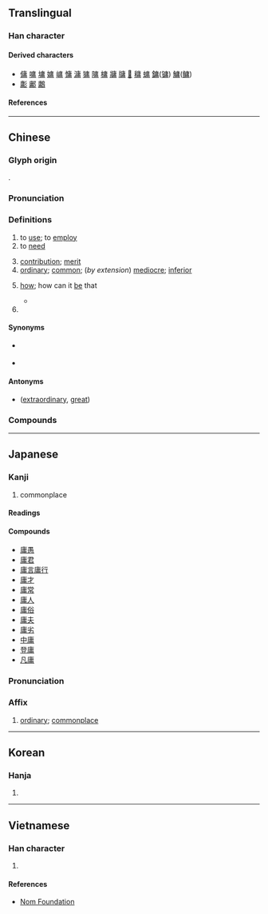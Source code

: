 {{character info}}
==Translingual==

===Han character===
{{Han char|rn=53|rad=广|as=08|sn=11|four=00227|canj=ILB}}

====Derived characters====
* [[傭]] [[嘃]] [[墉]] [[嫞]] [[㟾]] [[慵]] [[滽]] [[㺎]] [[䧡]] [[槦]] [[牅]] [[牗]] [[𦟛]] [[𥡲]] [[䗤]] [[鏞]]([[镛]]) [[鱅]]([[鳙]])
* [[㣑]] [[鄘]] [[鷛]]

====References====
{{Han ref|kx=0347.300|dkj=09378|dj=0658.050|hdz=20890.050|uh=5EB8}}

----

==Chinese==
{{zh-forms|alt=𠆌}}

===Glyph origin===
{{Han etym}}
{{Han compound|庚|用|c1=s|c2=p|abb1=y|ls=psc|ls2=ic}}.

===Pronunciation===
{{zh-pron
|m=yōng,yóng,1nb=standard in Mainland and Taiwan,2nb=variant
|c=jung4
|c-t=yuung3
|h=pfs=yûng
|md=ṳ̀ng
|mn=qz,jj,tw,xm,zz:iông/tw:iûⁿ/qz,xm:sông
|mn_note=iông - literary; sông - vernacular
|mn-t=iong5
|mc=y
|oc=y
|cat=adj,v,adv
}}

===Definitions===
{{zh-hanzi}}

# to [[use]]; to [[employ]]
# to [[need]]
#: {{zh-x|毋庸置疑|to not '''need''' to question}}
# [[contribution]]; [[merit]]
# [[ordinary]]; [[common]]; (''by extension'') [[mediocre]]; [[inferior]]
# {{lb|zh|literary|rhetorical question}} [[how]]; how can it [[be]] that {{gl|used in rhetorical questions}}
#: {{zh-syn|豈}}
#* {{zh-x|^子-儀 在位，十四 年 矣；而 謀 召 君 者，庸 非 貳 乎？|Ziyi held the earldom for fourteen years; those who took measures to call in your lordship, '''how''' did they not show a divided allegiance?|ref=Zuozhuan}}
# {{surname|zh}}

====Synonyms====
* {{sense|common}} {{zh-l|平}}
* {{sense|mediocre}} {{zh-l|凡}}

====Antonyms====
* {{sense|ordinary}} {{zh-l|偉}} ([[extraordinary]], [[great]])

===Compounds===
{{zh-der|庸醫|庸器|庸愚|庸言庸行|庸才|庸常|庸人|庸俗|庸夫|庸夫俗子|庸保|庸劣|中庸|平庸|庸闇|庸碌無能|庸庸|凡庸|庸庸碌碌|中庸之道|庸人自擾|功庸|庸材|徵庸|庸行|庸碌|庸中佼佼|平庸之輩|庸詎|居庸關|庸鼓|幽庸|庸言|碌碌庸流|樗櫟庸材|租庸調|無庸|碌碌庸才|昏庸|無庸諱言|登庸|疇庸|無庸贅言|無庸置疑|無庸置辯|毋庸|毋庸置疑|附庸風雅|酬庸|附庸國|附庸|賣庸|上庸|大庸}}

----

==Japanese==

===Kanji===
{{ja-kanji|grade=c|rs=广08}}

# commonplace

====Readings====
{{ja-readings
|on=よう
|kun=なみ, つね-, もち-いる
}}

====Compounds====
* [[庸愚]]
* [[庸君]]
* [[庸言庸行]]
* [[庸才]]
* [[庸常]]
* [[庸人]]
* [[庸俗]]
* [[庸夫]]
* [[庸劣]]
* [[中庸]]
* [[登庸]]
* [[凡庸]]

{{ja-kanjitab|よう|yomi=o}}

===Pronunciation===
{{ja-pron|よう|y=o}}

===Affix===
{{ja-pos|affix|よう}}

# [[ordinary]]; [[commonplace]]

----

==Korean==

===Hanja===
{{ko-hanja|용}}

# {{rfdef|ko|sort=广08}}

----

==Vietnamese==

===Han character===
{{vi-readings|rs=广08|reading=[[dong]], [[dông]], [[dung]], [[giông]]}}

# {{rfdef|vi|sort=广08}}

====References====
* [http://nomfoundation.org/common/nom_details.php?codepoint=5eb8 Nom Foundation]